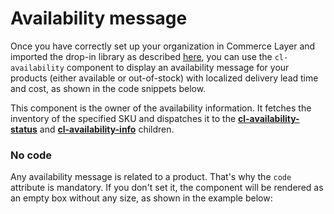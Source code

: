 
<Meta
  title={meta.title}
  argTypes={meta.argTypes}
/>

# Availability message

Once you have correctly set up your organization in Commerce Layer and imported the drop-in library as described [here](?path=/docs/getting-started--page), you can use the `cl-availability` component to display an availability message for your products (either available or out-of-stock) with localized delivery lead time and cost, as shown in the code snippets below.

This component is the owner of the availability information. It fetches the inventory of the specified SKU and dispatches it to the [**cl-availability-status**](?path=/docs/components-availability-cl-availability-status--basic) and [**cl-availability-info**](?path=/docs/components-availability-cl-availability-info--basic) children.

<Canvas withSource="open">
  <Story story={Basic} name="Basic" />
</Canvas>

<ArgsTable story="Basic" />

### No code

Any availability message is related to a product. That's why the `code` attribute is mandatory. If you don't set it, the component will be rendered as an empty box without any size, as shown in the example below:

<Canvas withSource="open">
  <Story story={WithoutAttributes} name="No code" />
</Canvas>
